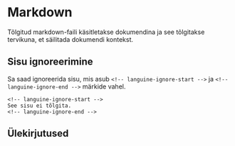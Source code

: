 # Markdown

Tõlgitud markdown-faili käsitletakse dokumendina ja see tõlgitakse tervikuna, et säilitada dokumendi kontekst.

## Sisu ignoreerimine

Sa saad ignoreerida sisu, mis asub `<!-- languine-ignore-start -->` ja `<!-- languine-ignore-end -->` märkide vahel.

```mdx
<!-- languine-ignore-start -->
See sisu ei tõlgita.
<!-- languine-ignore-end -->
``` 

## Ülekirjutused